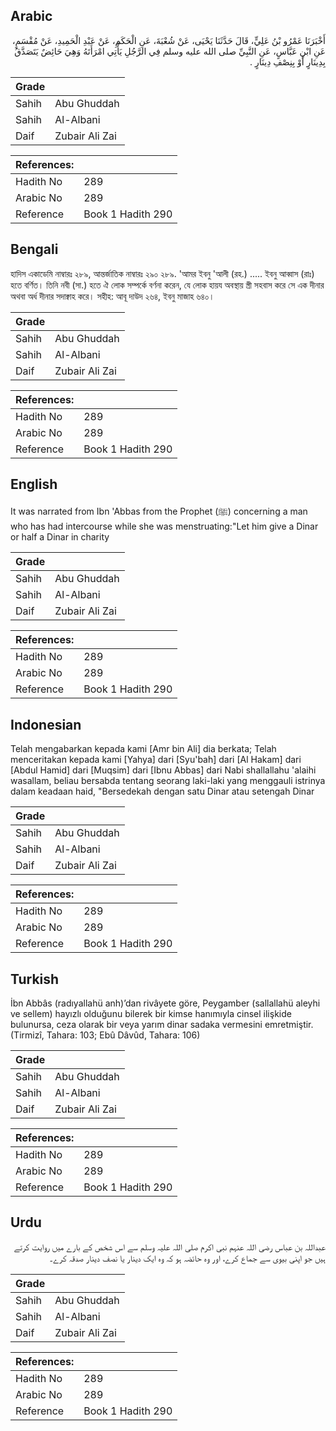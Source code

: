 ## Arabic


<div dir="rtl" lang="ar" style={{fontSize:'larger',backgroundColor:'#f8f9fa',padding:20}}>
أَخْبَرَنَا عَمْرُو بْنُ عَلِيٍّ، قَالَ حَدَّثَنَا يَحْيَى، عَنْ شُعْبَةَ، عَنِ الْحَكَمِ، عَنْ عَبْدِ الْحَمِيدِ، عَنْ مُقْسَمٍ، عَنِ ابْنِ عَبَّاسٍ، عَنِ النَّبِيِّ صلى الله عليه وسلم فِي الرَّجُلِ يَأْتِي امْرَأَتَهُ وَهِيَ حَائِضٌ يَتَصَدَّقُ بِدِينَارٍ أَوْ بِنِصْفِ دِينَارٍ ‏.‏
</div>
<div style={{backgroundColor:'#f8f9fa',padding:20, marginBottom: 10}}><table> <thead> <tr> <th>Grade</th> <th></th> </tr> </thead> <tbody> <tr><td>Sahih</td><td>Abu Ghuddah</td></tr><tr><td>Sahih</td><td>Al-Albani</td></tr><tr><td>Daif</td><td>Zubair Ali Zai</td></tr></tbody></table><table> <thead> <tr> <th>References:</th> <th></th> </tr> </thead> <tbody><tr><td>Hadith No</td><td>289</td></tr><tr><td>Arabic No</td><td>289</td></tr><tr><td>Reference</td><td>Book 1 Hadith 290</td></tr></tbody></table></div>

## Bengali


<div dir="ltr" lang="bn" style={{fontSize:'larger',backgroundColor:'#f8f9fa',padding:20}}>
হাদিস একাডেমি নাম্বারঃ ২৮৯, আন্তর্জাতিক নাম্বারঃ ২৯০ ২৮৯. 'আমর ইবনু 'আলী (রহ.) ..... ইবনু আব্বাস (রাঃ) হতে বর্ণিত। তিনি নবী (সা.) হতে ঐ লোক সম্পর্কে বর্ণনা করেন, যে লোক হায়য অবস্থায় স্ত্রী সহবাস করে সে এক দীনার অথবা অর্ধ দীনার সদাক্বাহ করে। সহীহ: আবূ দাউদ ২৬৪, ইবনু মাজাহ ৬৪০।
</div>
<div style={{backgroundColor:'#f8f9fa',padding:20, marginBottom: 10}}><table> <thead> <tr> <th>Grade</th> <th></th> </tr> </thead> <tbody> <tr><td>Sahih</td><td>Abu Ghuddah</td></tr><tr><td>Sahih</td><td>Al-Albani</td></tr><tr><td>Daif</td><td>Zubair Ali Zai</td></tr></tbody></table><table> <thead> <tr> <th>References:</th> <th></th> </tr> </thead> <tbody><tr><td>Hadith No</td><td>289</td></tr><tr><td>Arabic No</td><td>289</td></tr><tr><td>Reference</td><td>Book 1 Hadith 290</td></tr></tbody></table></div>

## English


<div dir="ltr" lang="en" style={{fontSize:'larger',backgroundColor:'#f8f9fa',padding:20}}>
It was narrated from Ibn 'Abbas from the Prophet (ﷺ) concerning a man who has had intercourse while she was menstruating:"Let him give a Dinar or half a Dinar in charity
</div>
<div style={{backgroundColor:'#f8f9fa',padding:20, marginBottom: 10}}><table> <thead> <tr> <th>Grade</th> <th></th> </tr> </thead> <tbody> <tr><td>Sahih</td><td>Abu Ghuddah</td></tr><tr><td>Sahih</td><td>Al-Albani</td></tr><tr><td>Daif</td><td>Zubair Ali Zai</td></tr></tbody></table><table> <thead> <tr> <th>References:</th> <th></th> </tr> </thead> <tbody><tr><td>Hadith No</td><td>289</td></tr><tr><td>Arabic No</td><td>289</td></tr><tr><td>Reference</td><td>Book 1 Hadith 290</td></tr></tbody></table></div>

## Indonesian


<div dir="ltr" lang="id" style={{fontSize:'larger',backgroundColor:'#f8f9fa',padding:20}}>
Telah mengabarkan kepada kami [Amr bin Ali] dia berkata; Telah menceritakan kepada kami [Yahya] dari [Syu'bah] dari [Al Hakam] dari [Abdul Hamid] dari [Muqsim] dari [Ibnu Abbas] dari Nabi shallallahu 'alaihi wasallam, beliau bersabda tentang seorang laki-laki yang menggauli istrinya dalam keadaan haid, "Bersedekah dengan satu Dinar atau setengah Dinar
</div>
<div style={{backgroundColor:'#f8f9fa',padding:20, marginBottom: 10}}><table> <thead> <tr> <th>Grade</th> <th></th> </tr> </thead> <tbody> <tr><td>Sahih</td><td>Abu Ghuddah</td></tr><tr><td>Sahih</td><td>Al-Albani</td></tr><tr><td>Daif</td><td>Zubair Ali Zai</td></tr></tbody></table><table> <thead> <tr> <th>References:</th> <th></th> </tr> </thead> <tbody><tr><td>Hadith No</td><td>289</td></tr><tr><td>Arabic No</td><td>289</td></tr><tr><td>Reference</td><td>Book 1 Hadith 290</td></tr></tbody></table></div>

## Turkish


<div dir="ltr" lang="tr" style={{fontSize:'larger',backgroundColor:'#f8f9fa',padding:20}}>
İbn Abbâs (radıyallahü anh)’dan rivâyete göre, Peygamber (sallallahü aleyhi ve sellem) hayızlı olduğunu bilerek bir kimse hanımıyla cinsel ilişkide bulunursa, ceza olarak bir veya yarım dinar sadaka vermesini emretmiştir. (Tirmizî, Tahara: 103; Ebû Dâvûd, Tahara: 106)
</div>
<div style={{backgroundColor:'#f8f9fa',padding:20, marginBottom: 10}}><table> <thead> <tr> <th>Grade</th> <th></th> </tr> </thead> <tbody> <tr><td>Sahih</td><td>Abu Ghuddah</td></tr><tr><td>Sahih</td><td>Al-Albani</td></tr><tr><td>Daif</td><td>Zubair Ali Zai</td></tr></tbody></table><table> <thead> <tr> <th>References:</th> <th></th> </tr> </thead> <tbody><tr><td>Hadith No</td><td>289</td></tr><tr><td>Arabic No</td><td>289</td></tr><tr><td>Reference</td><td>Book 1 Hadith 290</td></tr></tbody></table></div>

## Urdu


<div dir="rtl" lang="ur" style={{fontSize:'larger',backgroundColor:'#f8f9fa',padding:20}}>
عبداللہ بن عباس رضی اللہ عنہم نبی اکرم صلی اللہ علیہ وسلم سے اس شخص کے بارے میں روایت کرتے ہیں جو اپنی بیوی سے جماع کرے، اور وہ حائضہ ہو کہ وہ ایک دینار یا نصف دینار صدقہ کرے۔
</div>
<div style={{backgroundColor:'#f8f9fa',padding:20, marginBottom: 10}}><table> <thead> <tr> <th>Grade</th> <th></th> </tr> </thead> <tbody> <tr><td>Sahih</td><td>Abu Ghuddah</td></tr><tr><td>Sahih</td><td>Al-Albani</td></tr><tr><td>Daif</td><td>Zubair Ali Zai</td></tr></tbody></table><table> <thead> <tr> <th>References:</th> <th></th> </tr> </thead> <tbody><tr><td>Hadith No</td><td>289</td></tr><tr><td>Arabic No</td><td>289</td></tr><tr><td>Reference</td><td>Book 1 Hadith 290</td></tr></tbody></table></div>